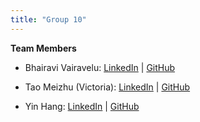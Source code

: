 ```yaml
---
title: "Group 10"
---
```


**Team Members**

-   Bhairavi Vairavelu: [LinkedIn](https://www.linkedin.com/in/bhairavivairavelu/) \| [GitHub](https://github.com/byebhai8)

-   Tao Meizhu (Victoria): [LinkedIn](https://www.linkedin.com/in/meizhu-tao-50b147266/) \| [GitHub](https://github.com/meizhutao)

-   Yin Hang: [LinkedIn](https://www.linkedin.com/in/hang-yin-5a38b51b7/) \| [GitHub](https://github.com/HG-YN)
